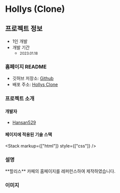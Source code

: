 
# Hollys (Clone)

## 프로젝트 정보

- 1인 개발  
- 개발 기간 
    - <small className="text-xs">2023.01.18</small>

### 홈페이지 README

- 깃허브 저장소: <a target="_blank" href='https://github.com/Hansan529/tutorial/tree/main/HRD-step02_CSS/CSS_markup/hollys'>Github</a>
- 배포 주소: <a target="_blank" href='https://hansan529.github.io/tutorial/HRD-step02_CSS/CSS_markup/hollys'>Hollys Clone</a>

### 프로젝트 소개

#### 개발자

 - [Hansan529](https://github.com/Hansan529)

#### 페이지에 적용된 기술 스택

<Stack markup={["html"]} style={["css"]} />

### 설명

<div className="max-w-prose text-base/10 break-keep">
    **할리스** 카페의 홈페이지를 레퍼런스하여 제작하였습니다.
</div>


### 이미지